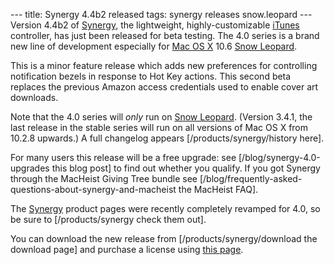 ---
title: Synergy 4.4b2 released
tags: synergy releases snow.leopard
---
Version 4.4b2 of [[Synergy]], the lightweight, highly-customizable [[iTunes]] controller, has just been released for beta testing. The 4.0 series is a brand new line of development especially for [[Mac OS X]] 10.6 [[Snow Leopard]].

This is a minor feature release which adds new preferences for controlling notification bezels in response to Hot Key actions. This second beta replaces the previous Amazon access credentials used to enable cover art downloads.

Note that the 4.0 series will ''only'' run on [[Snow Leopard]]. (Version 3.4.1, the last release in the stable series will run on all versions of Mac OS X from 10.2.8 upwards.) A full changelog appears [/products/synergy/history here].

For many users this release will be a free upgrade: see [/blog/synergy-4.0-upgrades this blog post] to find out whether you qualify. If you got Synergy through the MacHeist Giving Tree bundle see  [/blog/frequently-asked-questions-about-synergy-and-macheist the MacHeist FAQ].

The [[Synergy]] product pages were recently completely revamped for 4.0, so be sure to [/products/synergy check them out].

You can download the new release from [/products/synergy/download the download page] and purchase a license using [https://secure.wincent.com/a/products/synergy-classic/purchase/ this page].
